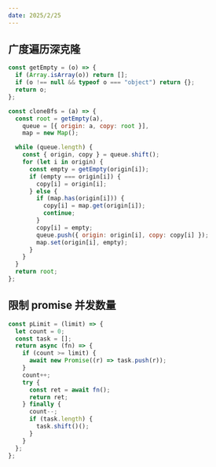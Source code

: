 ```yaml
---
date: 2025/2/25
---
```



## 广度遍历深克隆

```javascript
const getEmpty = (o) => {
  if (Array.isArray(o)) return [];
  if (o !== null && typeof o === "object") return {};
  return o;
};

const cloneBfs = (a) => {
  const root = getEmpty(a),
    queue = [{ origin: a, copy: root }],
    map = new Map();

  while (queue.length) {
    const { origin, copy } = queue.shift();
    for (let i in origin) {
      const empty = getEmpty(origin[i]);
      if (empty === origin[i]) {
        copy[i] = origin[i];
      } else {
        if (map.has(origin[i])) {
          copy[i] = map.get(origin[i]);
          continue;
        }
        copy[i] = empty;
        queue.push({ origin: origin[i], copy: copy[i] });
        map.set(origin[i], empty);
      }
    }
  }
  return root;
};
```

## 限制 promise 并发数量

```javascript
const pLimit = (limit) => {
  let count = 0;
  const task = [];
  return async (fn) => {
    if (count >= limit) {
      await new Promise((r) => task.push(r));
    }
    count++;
    try {
      const ret = await fn();
      return ret;
    } finally {
      count--;
      if (task.length) {
        task.shift()();
      }
    }
  };
};
```
